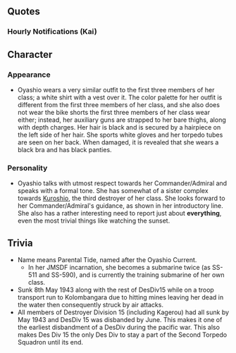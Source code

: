 {{ShipPageHeader}}

==Quotes==
{{ShipQuotes
|Introduction = 陽炎型駆逐艦四番艦、親潮です。司令、第十五駆逐隊、どうぞよろしくご指導ください。お願いいたします！
|Introduction/En = Fourth ship of the ''Kagerou''-class destroyers, I'm Oyashio. Commander, Des Div 15 looks forward to your guidance. Please take care of us!
|Introduction/Note = Oyashio was assigned to Destroyer Division 15 (Desdiv 15) at the time of Pearl Harbor.

|Introduction/Kai = 陽炎型駆逐艦四番艦、親潮、参りました。司令、第十五駆逐隊、引き続きよろしくご指導ください。お願いいたします！
|Introduction/Kai/En = Fourth ship of the ''Kagerou''-class destroyers,　Oyashio is here. Commander, Des Div 15 looks forward to further more of your guidance. Please take care of us!

|Library = 陽炎型駆逐艦、第四番艦、親潮です。舞鶴生まれです。僚艦の黒潮さん達と共に、第十五駆逐隊を編成しました。攻略作戦や航空母艦の護衛、鼠輸送も何度も経験しました。<br>最後の出撃も…黒潮さんと一緒です。
|Library/En = Fourth ship of the ''Kagerou''-class destroyers, I'm Oyashio. I was born in Maizuru. With my consort ships Kuroshio and others, we formed Destroyer Division 15. I participated in conquering operations, escorted aircraft carriers and experienced many Tokyo Express runs.<br>On my last sortie... I was with Kuroshio.

|Secretary 1 = 司令。親潮、参りました。
|Secretary 1/En = Commander. Oyashio, is here.

|Secretary 2 = 黒潮さん、用意は良いですか？ 第十五駆逐隊、準備万端です！
|Secretary 2/En = Kuroshio, are you prepared? Desdiv 15, is ready anytime!

|Secretary 3 = 	何？猫かしら……この感じ、違う！ えぇいっ！……ど、どお？ えっ、司令！？ すみません、あたし、てっきり……。
|Secretary 3/En = What? Is it a cat..... this feeling, no! teeei!......di, did I? Wha, commander!? I'm so sorry, I thought......

|Idle = よし、爆雷も問題無し、魚雷もおっけーっと、対空兵装も……大丈夫、これなら……！ふえ……これでいつお呼びがかかっても……あれ？司令？司令……？あれ……？いない……？
|Idle/En =Alright, depth charges... no problem, torpedoes are OK, anti-air weapons are... OK, this should do.....! Phew... Now, even if I'm called... Huh? Commander? Commander......? Huh.....? He's not here.....?

|Secretary Married = 黒潮さん！少し、時間ある？あの、司令が最近少しお疲れなようで、元気の礼でお洋食を作ろうと思うんだけど、手伝っていただけないでしょうか？あっ、ありがとう。
|Secretary Married/En = Kuroshio! Do you have some time? The commander recently seems to be tired and I would like to make a meal to help him/her , could you help me? Ah, Thank you.

|Wedding = 司令？十五駆の報告書なら先程……？あ？違う……？これは……あっ！あ、あの！まさか……！開けてみてもよろしいのでしょうか、司令！？……開けます！はっっ！あ、あの……！く……！あたし……大切に……大切にします！
|Wedding/En = Commander? If its DesDiv 15's report I just said...? wha? Its not...? This is... wha! ma, may I! May I open it commander!?... I'm opening it! wha! Um...! ...! I... I will.. I will treasure this!

|Looking At Scores = 司令！ 状況分析ですか？了解です、資料をお持ちいたします。
|Looking At Scores/En = Commander! Did you want the situation analysis? I understand, I will bring the files.

|Joining A Fleet = 第十五駆逐隊、親潮。出撃します！ ヨーソロー！
|Joining A Fleet/En = Desdiv 15, Oyashio. Ready to sortie! Steady as she goes!
|Joining A Fleet/Note = ヨーソロー yousoro usually written ようそろ (kanji: 宜候) is a term used by the IJN and the JMSDF meaning "no problem" or "I understand." Closest English translation is 'steady as she goes'.

|Equipment 1 = これは……この兵装なら！ 親潮、艦隊のお役に立てそうです！
|Equipment 1/En = This is.... With this equipment I can! Oyashio, can be useful for the fleet!

|Equipment 2 = ありがとうございます、司令！ 対潜兵装も大切ですよね。
|Equipment 2/En = Thank you very much, Commander! Anti -sub equipment is important too.

|Equipment 3 = 第十五駆逐隊、問題ありません！
|Equipment 3/En = DesDiv 15, has no problems!

|Supply = 司令、ありがとうございます。十五駆、直ちに出撃可能です！
|Supply/En = Commander, Thank you. DesDiv 15 is ready for sortie!

|Docking Minor = 申し訳ありません…あたし、少しだけ後ろに下がります。すぐ出ますから。
|Docking Minor/En = I'm terribly sorry... I will retreat for a bit. I will come back soon.

|Docking Major = 司令…大変申し訳ありません。いただいた制服をこんなにしてしまって。次はこんな失敗は絶対にしません。絶対に。
|Docking Major/En = Commander... I'm terribly sorry. I've ruined the uniform you gave me. Next time I absolutely won't fail again. Absolutely won't.

|Construction = 司令、新しい艦の建造が完了いたしました。
|Construction/En = Commander, the new ship's construction has been completed.

|Returning From Sortie = 作戦完了！ 艦隊、泊地に戻りました。
|Returning From Sortie/En = Operation complete! The fleet has returned to the anchorage.

|Starting A Sortie = 艦隊旗艦、親潮が預かります。旗艦、先頭、艦隊、前へ！
|Starting A Sortie/En = I Oyashio will take charge as flagship. Flagship, front side, fleet go forward!

|Battle Start = 敵艦隊発見、合戦準備。 撃ち方ー、はじめっ！
|Battle Start/En = Enemy fleet spotted, Get ready for battle. Commence.. Fire!

|Attack = 左舷、砲戦用意。撃て、てーっ！ ……やった、いける！
|Attack/En = Port side, ready the guns. Fire, Fire! ...... Yes, I can do it!

|Night Battle = 艦隊再集結！いいですか？夜戦でとどめを刺します。あたしに続いて！行きます！
|Night Battle/En = Fleet regroup! Alright? We will finish them off with a night battle. Follow me! Lets go!

|Night Attack = 当たった？いける？…そ、そう…てー！
|Night Attack/En = Did it hit? Did I do it? .... O, OK... Fire!

|MVP = うそっ、あたしが！？ 司令、本当ですか！？ ……や、やった！ 黒潮さん、見てましたか？ あたし、やりました！
|MVP/En = No way... me?! Commander, you really mean it?! ......Y-yes! Kuroshio, did you see?! I did it!

|Minor Damage 1 =いやあああ!被弾！？何！？魚雷！？機雷！？な、なに！？
|Minor Damage 1/En = Iyaaa! I'm hit!? What was it!? Torpedo!? Mine!? Wha, what!?
|Minor Damage 1/Note = Oyashio was crippled by a mine during a transport run to Kolombangara. Kagerou and Kuroshio who were with her thought they had been attacked by a submarine and started to deploy their depth charges. This resulted in all three of them hitting mines　（with Kuroshio sinking instantly) which allowed American aircraft to finish them off.

|Minor Damage 2 = ひやああああ!…痛ぁ…も、もう！
|Minor Damage 2/En = Hyaaa!... Ouch.... I've had enough!

|Major Damage = 後部に直撃！？うそ！？まだ戦える？いける？
|Major Damage/En = Direct hit to the stern!? No way!? Can I still fight? Can I go on?

|Sunk = あたし……また沈むのかな……黒潮さん……陽炎姉さん……ごめん……な……さい……。
|Sunk/En = I... Going to sink again... Kuroshio... Kagerou nee-san... I'm... so...r...ry...
|Sunk/Note = Oyashio, Kagerou and Kuroshio (DesDiv 15) all sunk on the same day. DesDiv 15 was disbanded all in one day
}}

===Hourly Notifications (Kai)===
{{Shiphourly
| 00JP = ちょうど午前０時、この時間は、艦隊も静かですね。司令、本日の司令つき秘書艦は、不肖、この親潮が担当させていただきます。万事お任せください。
| 00EN = It's just Midnight , This time of night, the fleet is quiet. Commander, Today I, Oyashio although unworthy, will be your secretary-ship. Please leave everything to me.
| 00Note = She talks with the utmost respect towards the admiral.
| 01JP = マルヒトマルマル。司令、ご報告です。艦隊泊地に異常なし、静かな夜です。
| 01EN = 0100. Commander, I have a report. There are no abnormalities in the fleet anchorage, it's a quiet night.
| 01Note = 
| 02JP = マルフタマルマル。司令、ご報告です。提督室を出たところの廊下で……あ、そうですね！司令、了解です。些事はご報告しないようにいたします。
| 02EN = 0200. Commander, I have a report. Outside the Admiral Room in the hall... oh, you're right! Commander, I understand. I won't report trivial matters.
| 02Note = 
| 03JP = マルサンマルマル。ふぅ…司令、お休みですか？うふふふ！司令の寝顔かわいい。ずっと見ていようかな。あ！そうだ、毛布をかけて差し上げよう。
| 03EN = 0300. Phew... Commander, are you asleep? fufufufu! The commander's sleeping face is cute. I could gaze forever. Ah! Yes, I should put this blanket on him/her.
| 03Note = 
| 04JP = あ、司令お目覚めですか？あ、はい、ほんの少しだけお休みになられていて。今、時刻はマルヨンマルマルです。まだ、少しお休みになっていてください。
| 04EN = Ah, Commander are you awake? Ah, yes, you were asleep for a bit. Right now it's 0400. Please rest a bit more.
| 04Note = 
| 05JP = マルゴーマルマル。司令、ご報告です。親潮、朝食の準備に入ります。今朝の献立は麦飯とほうれん草のお味噌汁、あとは刻み大根の炒め物を予定しています。
| 05EN = 0500. Commander, I have a report. Oyashio shall begin preparing breakfast. Today's menu is barley rice, spinach miso soup and stir-fried grated radish.
| 05Note = 
| 06JP = マルロクマルマル。司令、ご報告です。艦隊に総員起こしをかけました。おはようございます！本日も共に頑張ってまいりましょう。
| 06EN = 0600. Commander, I have a report. I just did the fleet wake-up call. Good morning! Let's give it our best today.
| 06Note = 
| 07JP = マルナナマルマル。司令、ご朝食こちらの机にご用意しておきました。今、熱いお茶もお入れしますね。ひと段落したら、召し上がってください。
| 07EN = 0700. Commander, your breakfast is prepared on the table. I'll put in some tea as well. Whenever you're ready, please eat.
| 07Note = 
| 08JP = マルハチマルマル。司令、ご朝食おかわりもしていただき、あたし！いいえ、この親潮、嬉しい、いいえ、光栄です！ご昼食の用意もどうぞお任せください！
| 08EN = 0800. Commander, Thank you for having seconds, I- no, Oyashio is happy, no, honored! Please leave preparing lunch to me as well!
| 08Note = She probably uses　あたし when referring to herself casually. She is so happy that she momentarily forgets to keep her usual formal tone.
| 09JP = マルキュウマルマル。司令ご報告です。黒潮、親潮、第１５駆逐隊、第一小隊、集合しました。これより第１８駆逐隊と合同で訓練を。
| 09EN = 0900. Commander, I have a report. Kuroshio, Oyashio and DesDiv 15 1st platoon have gathered. Now we will begin our joint training with DesDiv 18
| 09Note = DesDiv 18 consists of Kagerou, Shiranui, Kasumi and Arare
| 10JP = ヒトマルマルマル。陽炎姉さん！はい、親潮しっかりやっています！ご安心を。あ、不知火姉さん。あ、はい！ご指導ご鞭撻いつもありがとうございます！
| 10EN = 1000. Kagerou nee-san! Yes, Oyashio is doing well! Please don't worry. Ah, Shiranui nee-san. Ah, yes! Thank you always for your guidance and encouragement!
| 10Note = 
| 11JP = ヒトヒトマルマル。黒潮さん、よかったらお昼ご一緒しますか？ そうですか！司令、構わないでしょうか？わぁ...! はい! ありがとうございます。
| 11EN = 1100. Kuroshio, would you like to join us for lunch? Really! Commander, is it alright? Wha..! Yes! Thank you!
| 11Note = 
| 12JP = ヒトフタマルマル。司令、黒潮さん、ご昼食は稲荷寿司にしてみました。中身は五目ごはん仕立てです！召し上がってみて下さい。お茶はここに置きますね。
| 12EN = 1200. Commander, Kuroshio, for lunch I prepared Inarizushi. Inside is five ingredients rice! Please eat up!
| 12Note = Inarizushi is rice wrapped in fried tofu. Five ingredients rice contains chicken, bamboo shoots, carrots, turnips and shiitake mushrooms.
| 13JP = ヒトサンマルマル。司令、ご報告です。午後の艦隊運営、開始いたしました。遠征部隊の管理についてご相談がありますので、よろしければ会議室で打ち合わせをさせていただいていいでしょうか？
| 13EN = 1300. Commander, I have a report. The afternoon's fleet operations have started. I have to consult you about the expedition fleet management so if it's OK could we meet in the meeting room?
| 13Note = 
| 14JP = ヒトヨンマルマル。司令、お疲れ様です。遠征部隊による兵站確保についてですが、司令、あ、あの、司令？ああ、よかった。少しお疲れのようです。お休みになりますか？
| 14EN = 0400. Commander, thank you for your hard work. About the expedition fleet's securing of military logistics, Commander, Um, Commander? Oh, thank god. You see to be a little tired. Would you like to rest?
| 14Note = 
| 15JP = ヒトゴーマルマ…あ！照月さん！お疲れ様です！どうされたんですか？え？このお菓子を差し入れに？おいしそう！ありがとうございます！お茶でもいかがですか？
| 15EN = 150... Ah! Teruzuki! Thank you for your hard work! What happened? Huh? Some sweets as a gift? It looks delicious! Thank you very much! How about you have some tea?
| 15Note = 
| 16JP = ヒトロクマルマル。照月さんですか？そうですね。二水戦の一翼としてあの時は、そうですね。あの島、あの海域には何度か行きました、ね。
| 16EN = 1600. Teruzuki? Yes we were together as a part of the Second Torpedo Squadron at that time. Yes. I went to that island and that sea area a few times.
| 16Note = A reference to the transport missions to Guadalcanal that was led by Teruzuki in which she also was sunk.
| 17JP = ヒトナナマルマル。司令、ご報告です。夕日がきれいです！ 綺麗... 写真に撮っておきたいですね。すみません！ 勤務中に...
| 17EN = 1700. Commander, I have a report. The sunset is beautiful! beautiful... I would like to take a picture of it. I'm so sorry! On duty...
| 17Note = 
| 18JP = ヒトハチマルマル。司令、お夕食もあたし…いえ、親潮がご用意いたします。和洋どちらがよろしいですか？お好みをお知らせください。
| 18EN = 1800. Commander, for your dinner I... No, Oyashio will prepare it. Would you like Japanese or western? Please tell me your preference.
| 18Note = 
| 19JP = ヒトキュウマルマル。司令、お夕食の用意ができました。こちらのテーブルにいらっしゃってください。今夜の献立は…あ、喜んでいただけてよかったです。頑張った甲斐がありました！
| 19EN = 1900. Commander, your dinner is ready. Please come to this table. Tonight's menu is... Ah, I'm glad you are happy. I'm glad I did my best!
| 19Note = 
| 20JP = フタマルマルマル。司令、食後はコーヒーになさいますか？それとも紅茶を…あ、はい、了解です！お持ちいたしますね。お待ちください。
| 20EN = 2000. Commander, Would you like to have your after meal coffee? Or would you prefer tea?... Ah, yes, I understand! I will bring it. Please wait.
| 20Note = 
| 21JP = フタヒトマルマル。司令、ご報告です。三水戦の皆さんが出撃して行き…あ、その報告はいらないのですね。申し訳ありません、了解いたしました。
| 21EN = 2100. Commander, I have a report. The 3rd Torpedo Squadron is sorti... Ah, I don't need to report it. I am very sorry, I understand.
| 21Note = Sendai is the flagship of the 3rd Torpedo Squadron
| 22JP = フタフタマルマル。潜水艦ですか？はい、強力な艦艇だと思います。敵としても大きな脅威ですが優秀な潜水艦は味方だったら、とても頼もしい存在だと思います。
| 22EN = 2200. Submarines? Yes, I think they are powerful ships. They can be formidable enemies but, I think capable friendly submarines are reliable as well.
| 22Note = 
| 23JP = フタサンマルマル。司令、本日も一日大変お疲れ様でした。明日もこの親潮、司令のお力になれればと思います。お忙しいと思いますが、少しでも、お休みになっていただけると嬉しいです。
| 23EN = 2300. Commander, Thank you for working hard the whole day today. I Oyashio, hope to be of help tomorrow as well. You may be busy but, I would be happy if you would rest even for a bit.
| 23Note = 
}}

{{Shipquoteseasonal
|RainySeason2016 = この季節は少しだけ心が沈みます。司令？あ、ごめんなさい。大丈夫です。司令に心配かけるわけにはいかない。あたし、がんばります。平気です！
|RainySeason2016_EN = This season makes my heart sink a little. Commander? Oh, I'm sorry. I'm feeling alright. I do not intend to cause any worry to the Commander. I'll do my best. I am alright!
|RainySeason2016_Note = Oyashio, Kagerou and Kuroshio all sunk in May and were removed from the navy list on the 20th of June 1943. Des Dev 15 was also disbanded on this day.
|RainySeason2016_Clip = {{Audio|file=Oyashio Rainy Season 2016.ogg}}

|EarlySummer2016 = 黒潮さん、それどうしたの？え？水着？何のためですか？海？海には毎日行っていますが？司令に？見せる？どうしてですか？え？ええ？
|EarlySummer2016_EN = Kuroshio-san, what's with that? Eh? A swimsuit? What is it for? The sea? But don't we go to the sea everyday? Show it? To the Commander? Why would you? Eh? Eeh?
|EarlySummer2016_Clip = {{Audio|file=Oyashio Early Summer 2016.ogg}}

|Fall2016 = 秋になりました。大鷹さんが就役された季節。また、お会いできると良いな。きっと。
|Fall2016_EN = It has become autumn. In this season [[Kasuga Maru#Upgrade|Taiyou]] was commissioned. I hope to meet her again. For sure.
|Fall2016_Note = <i>Taiyou</i> was an aircraft carrier that was commissioned in October. Oyashio once escorted her.
|Fall2016_Clip = {{Audio|file=Oyashio Fall 2016.ogg}}

|Sanma2016 = さ、秋刀魚漁、ですか！？了解です！第十五駆逐隊、秋刀魚漁支援に出撃します！黒潮さん、灯りを持って。参りましょう！
|Sanma2016_EN = S- Saury fishing!? Roger! Destroyer Division 15 will sortie on a saury fishing support mission! Kuroshio-san, get the lights. Let's move out!
|Sanma2016_Clip = {{Audio|file=Oyashio Sanma 2016.ogg}}

|Christmas2016 = 司令！ケーキはこちらに取り分けておきました。あの料理も取ってきますね！…七面鳥……立派な鶏肉ですね、美味しそう…はい！司令、こちらです！
|Christmas2016_EN = Commander! I divided the cake over there. I'll go take some of that food over there! ...Turkey... It's some fine-looking poultry. It looks delicious ... Yes! Commander, over here!
|Christmas2016_Clip = {{Audio|file=Oyashio Christmas 2016.ogg}}
}}

==Character==
===Appearance===
*Oyashio wears a very similar outfit to the first three members of her class; a white shirt with a vest over it. The color palette for her outfit is different from the first three members of her class, and she also does not wear the bike shorts the first three members of her class wear either; instead, her auxiliary guns are strapped to her bare thighs, along with depth charges. Her hair is black and is secured by a hairpiece on the left side of her hair. She sports white gloves and her torpedo tubes are seen on her back. When damaged, it is revealed that she wears a black bra and has black panties.

===Personality===
*Oyashio talks with utmost respect towards her Commander/Admiral and speaks with a formal tone. She has somewhat of a sister complex towards [[Kuroshio]], the third destroyer of her class. She looks forward to her Commander/Admiral's guidance, as shown in her introductory line. She also has a rather interesting need to report just about '''everything''', even the most trivial things like watching the sunset.

==Trivia==
* Name means Parental Tide, named after the Oyashio Current.
** In her JMSDF incarnation, she becomes a submarine twice (as SS-511 and SS-590), and is currently the training submarine of her own class.
* Sunk 8th May 1943 along with the rest of DesDiv15 while on a troop transport run to Kolombangara due to hitting mines leaving her dead in the water then consequently struck by air attacks.
* All members of Destroyer Division 15 (including Kagerou) had all sunk by May 1943 and DesDiv 15 was disbanded by June. This makes it one of the earliest disbandment of a DesDiv during the pacific war. This also makes Des Div 15 the only Des Div to stay a part of the Second Torpedo Squadron until its end.

{{ShipPageFooter}}